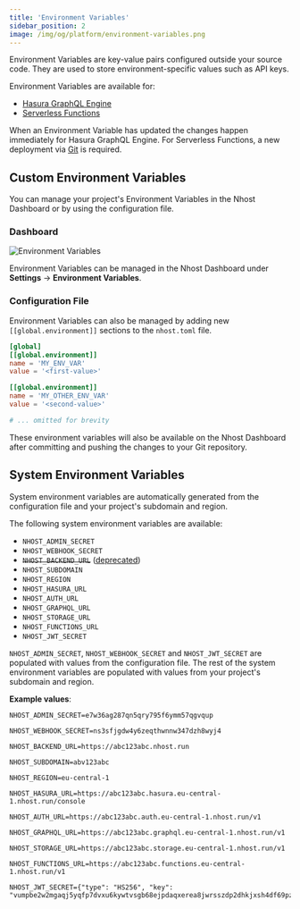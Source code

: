 ```yaml
---
title: 'Environment Variables'
sidebar_position: 2
image: /img/og/platform/environment-variables.png
---
```


Environment Variables are key-value pairs configured outside your source code. They are used to store environment-specific values such as API keys.

Environment Variables are available for:

- [Hasura GraphQL Engine](/graphql)
- [Serverless Functions](/serverless-functions)

When an Environment Variable has updated the changes happen immediately for Hasura GraphQL Engine. For Serverless Functions, a new deployment via [Git](/platform/git) is required.

## Custom Environment Variables

You can manage your project's Environment Variables in the Nhost Dashboard or by using the configuration file.

### Dashboard

![Environment Variables](/img/platform/environment-variables/environment-variables.png)

Environment Variables can be managed in the Nhost Dashboard under **Settings** &rarr; **Environment Variables**.

### Configuration File

Environment Variables can also be managed by adding new `[[global.environment]]` sections to the `nhost.toml` file.

```toml
[global]
[[global.environment]]
name = 'MY_ENV_VAR'
value = '<first-value>'

[[global.environment]]
name = 'MY_OTHER_ENV_VAR'
value = '<second-value>'

# ... omitted for brevity
```

These environment variables will also be available on the Nhost Dashboard after committing and pushing the changes to your Git repository.

## System Environment Variables

System environment variables are automatically generated from the configuration file and your project's subdomain and region.

The following system environment variables are available:

- `NHOST_ADMIN_SECRET`
- `NHOST_WEBHOOK_SECRET`
- ~~`NHOST_BACKEND_URL`~~ ([deprecated](https://github.com/nhost/nhost/discussions/1319))
- `NHOST_SUBDOMAIN`
- `NHOST_REGION`
- `NHOST_HASURA_URL`
- `NHOST_AUTH_URL`
- `NHOST_GRAPHQL_URL`
- `NHOST_STORAGE_URL`
- `NHOST_FUNCTIONS_URL`
- `NHOST_JWT_SECRET`

`NHOST_ADMIN_SECRET`, `NHOST_WEBHOOK_SECRET` and `NHOST_JWT_SECRET` are populated with values from the configuration file. The rest of the system environment variables are populated with values from your project's subdomain and region.

**Example values**:

```text
NHOST_ADMIN_SECRET=e7w36ag287qn5qry795f6ymm57qgvqup

NHOST_WEBHOOK_SECRET=ns3sfjgdw4y6zeqthwnnw347dzh8wyj4

NHOST_BACKEND_URL=https://abc123abc.nhost.run

NHOST_SUBDOMAIN=abv123abc

NHOST_REGION=eu-central-1

NHOST_HASURA_URL=https://abc123abc.hasura.eu-central-1.nhost.run/console

NHOST_AUTH_URL=https://abc123abc.auth.eu-central-1.nhost.run/v1

NHOST_GRAPHQL_URL=https://abc123abc.graphql.eu-central-1.nhost.run/v1

NHOST_STORAGE_URL=https://abc123abc.storage.eu-central-1.nhost.run/v1

NHOST_FUNCTIONS_URL=https://abc123abc.functions.eu-central-1.nhost.run/v1

NHOST_JWT_SECRET={"type": "HS256", "key": "vumpbe2w2mgaqj5yqfp7dvxu6kywtvsgb68ejpdaqxerea8jwrsszdp2dhkjxsh4df69pzm3ja6ukedx8ja43zdt6q9kgbgg2w9vh2sedeppukud9a2qzy29v3afdn7m"}
```
